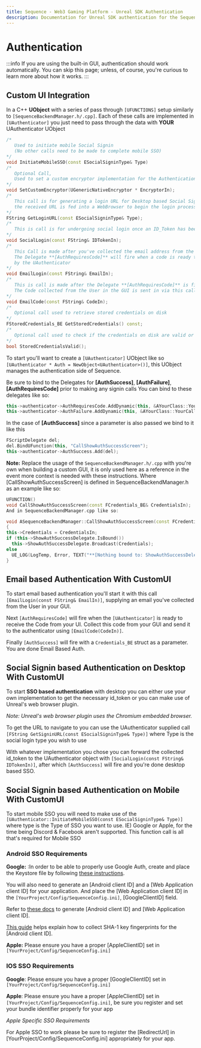 ```yaml
---
title: Sequence - Web3 Gaming Platform - Unreal SDK Authentication
description: Documentation for Unreal SDK authentication for the Sequence infrastructure stack for web3 gaming.
---
```


# Authentication

:::info
If you are using the built-in GUI, authentication should work automatically. You can skip this page; unless, of course, you're curious to learn more about how it works.
:::

## Custom UI Integration

In a C++ **UObject** with a series of pass through `[UFUNCTIONS]` setup similarly to `[SequenceBackendManager.h/.cpp]`. Each of these calls are implemented in `[UAuthenticator]` you just need to pass through the data with **YOUR** UAuthenticator UObject

```cpp
/*
   Used to initiate mobile Social Signin
   (No other calls need to be made to complete mobile SSO)
*/
void InitiateMobileSSO(const ESocialSigninType& Type)
/*
   Optional Call,
   Used to set a custom encryptor implementation for the Authentication Process
*/
void SetCustomEncryptor(UGenericNativeEncryptor * EncryptorIn);
/*
   This call is for generating a login URL for Desktop based Social Signin
   the received URL is fed into a WebBrowser to begin the login process
*/
FString GetLoginURL(const ESocialSigninType& Type); 
/*
   This is call is for undergoing social login once an ID_Token has been collected.
*/
void SocialLogin(const FString& IDTokenIn);
/*
   This Call is made after you've collected the email address from the Users in the UI
   The Delegate **[AuthRequiresCode]** will fire when a code is ready to be received
   by the UAuthenticator
*/
void EmailLogin(const FString& EmailIn);
/*
   This is call is made after the Delegate **[AuthRequiresCode]** is fired
   The Code collected from the User in the GUI is sent in via this call
*/
void EmailCode(const FString& CodeIn);
/*
   Optional call used to retrieve stored credentials on disk
*/
FStoredCredentials_BE GetStoredCredentials() const;
/*
   Optional call used to check if the credentials on disk are valid or not
*/
bool StoredCredentialsValid();
```

To start you'll want to create a `[UAuthenticator]` UObject like so ```[UAuthenticator * Auth = NewObject<UAuthenticator>()]```, this UObject manages the authentication side of Sequence.

Be sure to bind to the Delegates for **[AuthSuccess]**, **[AuthFailure]**, **[AuthRequiresCode]** prior to making any signin calls You can bind to these delegates like so:
    
```cpp
this->authenticator->AuthRequiresCode.AddDynamic(this, &AYourClass::YourCallReadyToReceiveCode);
this->authenticator->AuthFailure.AddDynamic(this, &AYourClass::YourCallShowAuthFailureScreen);
```
    
In the case of **[AuthSuccess]** since a parameter is also passed we bind to it like this

```cpp
FScriptDelegate del;
del.BindUFunction(this, "CallShowAuthSuccessScreen");
this->authenticator->AuthSuccess.Add(del);
```
    
**Note:** Replace the usage of the `SequenceBackendManager.h/.cpp` with you're own when building a custom GUI, it is only used here as a reference in the event more context is needed with these instructions. Where [CallShowAuthSuccessScreen] is defined in SequenceBackendManager.h as an example like so:

```cpp
UFUNCTION()
void CallShowAuthSuccessScreen(const FCredentials_BE& CredentialsIn);
And in SequenceBackendManager.cpp like so:

void ASequenceBackendManager::CallShowAuthSuccessScreen(const FCredentials_BE& CredentialsIn) 
{
this->Credentials = CredentialsIn;
if (this->ShowAuthSuccessDelegate.IsBound())
  this->ShowAuthSuccessDelegate.Broadcast(Credentials);
else
  UE_LOG(LogTemp, Error, TEXT("**[Nothing bound to: ShowAuthSuccessDelegate]**"));
}  
```

## Email based Authentication With CustomUI

To start email based authentication you'll start it with this call `[EmailLogin(const FString& EmailIn)]`, supplying an email you've collected from the User in your GUI.

Next `[AuthRequiresCode]` will fire when the `[UAuthenticator]` is ready to receive the Code from your UI. Collect this code from your GUI and send it to the authenticator using `[EmailCode(CodeIn)]`.

Finally `[AuthSuccess]` will fire with a `Credentials_BE` struct as a parameter. You are done Email Based Auth.

## Social Signin based Authentication on Desktop With CustomUI

To start **SSO based authentication** with desktop you can either use your own implementation to get the necessary id_token or you can make use of Unreal's web browser plugin.

*Note: Unreal's web browser plugin uses the Chromium embedded browser.*

To get the URL to navigate to you can use the UAuthenticator supplied call `[FString GetSigninURL(const ESocialSigninType& Type)]` where Type is the social login type you wish to use

With whatever implementation you chose you can forward the collected id_token to the UAuthenticator object with `[SocialLogin(const FString& IDTokenIn)]`, after which `[AuthSuccess]` will fire and you're done desktop based SSO.

## Social Signin based Authentication on Mobile With CustomUI

To start mobile SSO you will need to make use of the `[UAuthenticator::InitiateMobileSSO(const ESocialSigninType& Type)]` where type is the Type of SSO you want to use. IE) Google or Apple, for the time being Discord & Facebook aren't supported. This function call is all that's required for Mobile SSO 

### Android SSO Requirements

**Google:** :In order to be able to properly use Google Auth, create and place the Keystore file by following [these instructions](https://dev.epicgames.com/documentation/en-us/unreal-engine/signing-android-projects-for-release-on-the-google-play-store-with-unreal-engine?application_version=5.1).

You will also need to generate an [Android client ID] and a [Web Application client ID] for your application. And place the [Web Application client ID] in the `[YourProject/Config/SequenceConfig.ini]`, [GoogleClientID] field.

Refer to [these docs](https://developers.google.com/identity/one-tap/android/get-started#api-console) to generate [Android client ID] and [Web Application client ID].

[This guide](https://https://developers.google.com/android/guides/client-auth?hl=es-419) helps explain how to collect SHA-1 key fingerprints for the [Android client ID].

**Apple:** Please ensure you have a proper [AppleClientID] set in `[YourProject/Config/SequenceConfig.ini]`

### IOS SSO Requirements

**Google**: Please ensure you have a proper [GoogleClientID] set in `[YourProject/Config/SequenceConfig.ini]`

**Apple**: Please ensure you have a proper [AppleClientID] set in `[YourProject/Config/SequenceConfig.ini]`, be sure you register and set your bundle identifier properly for your app

*Apple Specific SSO Requirements*

For Apple SSO to work please be sure to register the [RedirectUrl] in [YourProject/Config/SequenceConfig.ini] appropriately for your app.